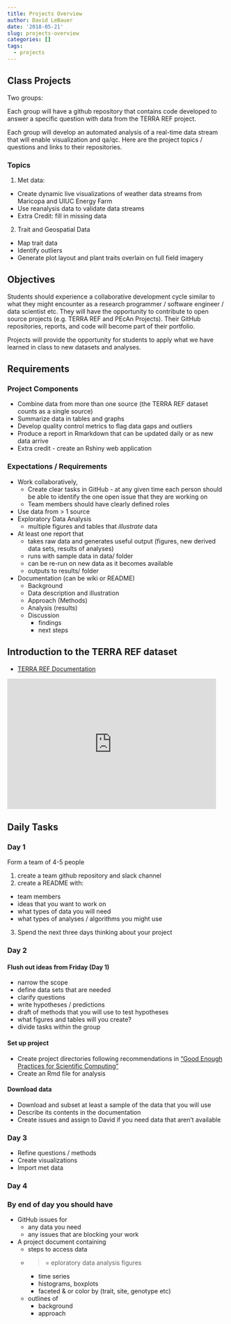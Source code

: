 ```yaml
---
title: Projects Overview
author: David LeBauer
date: '2018-05-21'
slug: projects-overview
categories: []
tags:
  - projects
---
```



## Class Projects

Two groups:

Each group will have a github repository that contains code developed to answer a specific question with data from the TERRA REF project.

Each group will develop an automated analysis of a real-time data stream that will enable visualization and qa/qc. Here are the project topics / questions and links to their repositories.

### Topics

1. Met data:
  * Create dynamic live visualizations of weather data streams from Maricopa and UIUC Energy Farm
  * Use reanalysis data to validate data streams
  * Extra Credit: fill in missing data
2. Trait and Geospatial Data
  * Map trait data 
  * Identify outliers
  * Generate plot layout and plant traits overlain on full field imagery


## Objectives

Students should experience a collaborative development cycle similar to what they might encounter as a research programmer / software engineer / data scientist etc. 
They will have the opportunity to contribute to open source projects (e.g. TERRA REF and PEcAn Projects). Their GitHub repositories, reports, and code will become part of their portfolio. 

Projects will provide the opportunity for students to apply what we have learned in class to new datasets and analyses.

## Requirements

### Project Components

* Combine data from more than one source (the TERRA REF dataset counts as a single source)
* Summarize data in tables and graphs
* Develop quality control metrics to flag data gaps and outliers
* Produce a report in Rmarkdown that can be updated daily or as new data arrive
* Extra credit - create an Rshiny web application

### Expectations / Requirements

* Work collaboratively, 
   * Create clear tasks in GitHub - at any given time each person should be able to identify the one open issue that they are working on
   * Team members should have clearly defined roles
* Use data from > 1 source
* Exploratory Data Analysis
   * multiple figures and tables that _illustrate_ data
* At least one report that
   * takes raw data and generates useful output (figures, new derived data sets, results of analyses)
   * runs with sample data in data/ folder
   * can be re-run on new data as it becomes available
   * outputs to results/ folder
* Documentation (can be wiki or README)
   * Background
   * Data description and illustration
   * Approach (Methods)
   * Analysis (results)
   * Discussion 
      * findings
      * next steps

## Introduction to the TERRA REF dataset

* [TERRA REF Documentation](https://terraref.gitbooks.io/terraref-documentation/content/)

<iframe src="https://docs.google.com/presentation/d/1mmBjUGsCGXQbaAIFfQNG3HuDJgm0scY9ltDQMXj_q6k/embed?start=false&loop=false&delayms=3000" frameborder="0" width="480" height="299" allowfullscreen="true" mozallowfullscreen="true" webkitallowfullscreen="true"></iframe>

## Daily Tasks

### Day 1

Form a team of 4-5 people

1. create a team github repository and slack channel
2. create a README with:
  * team members
  * ideas that you want to work on
  * what types of data you will need
  * what types of analyses / algorithms you might use
3. Spend the next three days thinking about your project

### Day 2

#### Flush out ideas from Friday (Day 1)

* narrow the scope
* define data sets that are needed
* clarify questions
* write hypotheses / predictions
* draft of methods that you will use to test hypotheses
* what figures and tables will you create?
* divide tasks within the group

#### Set up project

* Create project directories following recommendations in ["Good Enough Practices for Scientific Computing"](https://swcarpentry.github.io/good-enough-practices-in-scientific-computing/)
* Create an Rmd file for analysis

#### Download data

* Download and subset at least a sample of the data that you will use
* Describe its contents in the documentation
* Create issues and assign to David if you need data that aren't available

### Day 3

* Refine questions / methods
* Create visualizations
* Import met data

### Day 4

### By end of day you should have

* GitHub issues for 
  * any data you need
  * any issues that are blocking your work
* A project document containing
  * steps to access data
  * >= eploratory data analysis figures
     * time series
     * histograms, boxplots
     * faceted & or color by (trait, site, genotype etc)
  * outlines of 
     * background
     * approach
